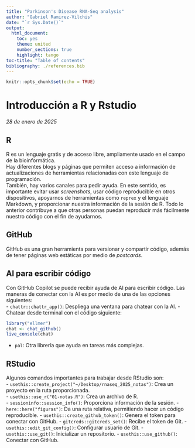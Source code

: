 ```yaml
---
title: "Parkinson's Disease RNA-Seq analysis"
author: "Gabriel Ramirez-Vilchis"
date: "`r Sys.Date()`"
output: 
  html_document:
    toc: yes
    theme: united
    number_sections: true
    highlight: tango
toc-title: "Table of contents"
bibliography: ./references.bib
---
```


```r
knitr::opts_chunk$set(echo = TRUE)
```

# Introducción a R y Rstudio  
_28 de enero de 2025_  

## R
R es un lenguaje gratis y de acceso libre, ampliamente usado en el campo de la bioinformática.  
Hay diferentes blogs y páginas que permiten acceso a información de actualizaciones de herramientas relacionadas con este lenguaje de programación.  
También, hay varios canales para pedir ayuda. En este sentido, es importante evitar usar _screenshots_, usar código reproducible en otros dispositivos, apoyarnos de herramientas como `reprex` y el lenguaje Markdown, y proporcionar nuestra información de la sesión de R. Todo lo anterior contribuye a que otras personas puedan reproducir más fácilmente nuestro código con el fin de ayudarnos.  

## GitHub  
GitHub es una gran herramienta para versionar y compartir código, además de tener páginas web estáticas por medio de _postcards_.  

## AI para escribir código  
Con GitHub Copilot se puede recibir ayuda de AI para escribir código. Las maneras de conectar con la AI es por medio de una de las opciones siguientes:  
- `chattr::chattr_app()`: Despliega una ventana para chatear con la AI.
- Chatear desde terminal con el código siguiente:
```r
library("ellmer")
chat <- chat_github()
live_console(chat)
```
- `pal`: Otra librería que ayuda en tareas más complejas.

## RStudio  
Algunos comandos importantes para trabajar desde RStudio son:  
- `usethis::create_project("~/Desktop/rnaseq_2025_notas")`: Crea un proyecto en la ruta proporcionada.  
- `usethis::use_r("01-notas.R")`: Crea un archivo de R.  
- `sessioninfo::session_info()`: Proporciona información de la sesión.
- `here::here("figuras")`: Da una ruta relativa, permitiendo hacer un código reproducible.
- `usethis::create_github_token()`: Genera el token para conectar con GitHub.
- `gitcreds::gitcreds_set()`: Recibe el token de Git.
- `usethis::edit_git_config()`: Configurar usuario de Git.
- `usethis::use_git()`: Inicializar un repositorio.
- `usethis::use_github()`: Conectar con GitHub.
